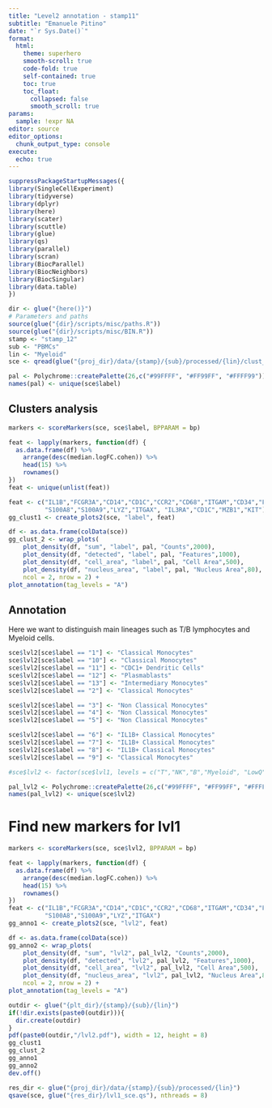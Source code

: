 ```yaml
---
title: "Level2 annotation - stamp11"
subtitle: "Emanuele Pitino"
date: "`r Sys.Date()`"
format: 
  html:
    theme: superhero
    smooth-scroll: true
    code-fold: true
    self-contained: true
    toc: true
    toc_float: 
      collapsed: false
      smooth_scroll: true
params:
  sample: !expr NA
editor: source
editor_options: 
  chunk_output_type: console
execute:
  echo: true
---
```

```r
suppressPackageStartupMessages({
library(SingleCellExperiment)
library(tidyverse)
library(dplyr)
library(here)
library(scater)
library(scuttle)
library(glue)
library(qs)
library(parallel)
library(scran)
library(BiocParallel)
library(BiocNeighbors)
library(BiocSingular)
library(data.table)
})
```

```r
dir <- glue("{here()}")
# Parameters and paths
source(glue("{dir}/scripts/misc/paths.R"))
source(glue("{dir}/scripts/misc/BIN.R"))
stamp <- "stamp_12"
sub <- "PBMCs"
lin <- "Myeloid"
sce <- qread(glue("{proj_dir}/data/{stamp}/{sub}/processed/{lin}/clust_sce.qs"), nthreads = 8)
```


```r
pal <- Polychrome::createPalette(26,c("#99FFFF", "#FF99FF", "#FFFF99"))
names(pal) <- unique(sce$label)
```

## Clusters analysis
```r
markers <- scoreMarkers(sce, sce$label, BPPARAM = bp)

feat <- lapply(markers, function(df) {
  as.data.frame(df) %>%
    arrange(desc(median.logFC.cohen)) %>%
    head(15) %>%
    rownames()
})
feat <- unique(unlist(feat))

feat <- c("IL1B","FCGR3A","CD14","CD1C","CCR2","CD68","ITGAM","CD34","FLT3","CX3CR1","CLEC9A","CCR5",
          "S100A8","S100A9","LYZ","ITGAX", "IL3RA","CD1C","MZB1","KIT")
gg_clust1 <- create_plots2(sce, "label", feat)
```

```r
df <- as.data.frame(colData(sce))
gg_clust_2 <- wrap_plots(
    plot_density(df, "sum", "label", pal, "Counts",2000),
    plot_density(df, "detected", "label", pal, "Features",1000),
    plot_density(df, "cell_area", "label", pal, "Cell Area",500),
    plot_density(df, "nucleus_area", "label", pal, "Nucleus Area",80),
    ncol = 2, nrow = 2) +
plot_annotation(tag_levels = "A")
```

## Annotation
Here we want to distinguish main lineages such as T/B lymphocytes and Myeloid cells.
```r
sce$lvl2[sce$label == "1"] <- "Classical Monocytes"
sce$lvl2[sce$label == "10"] <- "Classical Monocytes"
sce$lvl2[sce$label == "11"] <- "CDC1+ Dendritic Cells"
sce$lvl2[sce$label == "12"] <- "Plasmablasts"
sce$lvl2[sce$label == "13"] <- "Intermediary Monocytes"
sce$lvl2[sce$label == "2"] <- "Classical Monocytes"

sce$lvl2[sce$label == "3"] <- "Non Classical Monocytes"
sce$lvl2[sce$label == "4"] <- "Non Classical Monocytes"
sce$lvl2[sce$label == "5"] <- "Non Classical Monocytes"

sce$lvl2[sce$label == "6"] <- "IL1B+ Classical Monocytes"
sce$lvl2[sce$label == "7"] <- "IL1B+ Classical Monocytes"
sce$lvl2[sce$label == "8"] <- "IL1B+ Classical Monocytes"
sce$lvl2[sce$label == "9"] <- "Classical Monocytes"
```

```r
#sce$lvl2 <- factor(sce$lvl1, levels = c("T","NK","B","Myeloid", "LowQ"))
```


```r
pal_lvl2 <- Polychrome::createPalette(26,c("#99FFFF", "#FF99FF", "#FFFF99"))
names(pal_lvl2) <- unique(sce$lvl2)
```

# Find new markers for lvl1
```r
markers <- scoreMarkers(sce, sce$lvl2, BPPARAM = bp)

feat <- lapply(markers, function(df) {
  as.data.frame(df) %>%
    arrange(desc(median.logFC.cohen)) %>%
    head(15) %>%
    rownames()
})
feat <- c("IL1B","FCGR3A","CD14","CD1C","CCR2","CD68","ITGAM","CD34","FLT3","CX3CR1","CLEC9A","CCR5",
          "S100A8","S100A9","LYZ","ITGAX")
gg_anno1 <- create_plots2(sce, "lvl2", feat)
```

```r
df <- as.data.frame(colData(sce))
gg_anno2 <- wrap_plots(
    plot_density(df, "sum", "lvl2", pal_lvl2, "Counts",2000),
    plot_density(df, "detected", "lvl2", pal_lvl2, "Features",1000),
    plot_density(df, "cell_area", "lvl2", pal_lvl2, "Cell Area",500),
    plot_density(df, "nucleus_area", "lvl2", pal_lvl2, "Nucleus Area",80),
    ncol = 2, nrow = 2) +
plot_annotation(tag_levels = "A")
```

```r
outdir <- glue("{plt_dir}/{stamp}/{sub}/{lin}")
if(!dir.exists(paste0(outdir))){
  dir.create(outdir)
}
pdf(paste0(outdir,"/lvl2.pdf"), width = 12, height = 8)
gg_clust1
gg_clust_2
gg_anno1
gg_anno2
dev.off()
```


```r
res_dir <- glue("{proj_dir}/data/{stamp}/{sub}/processed/{lin}")
qsave(sce, glue("{res_dir}/lvl1_sce.qs"), nthreads = 8)
```
